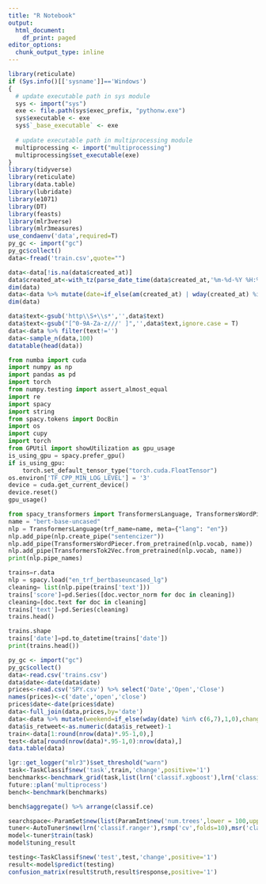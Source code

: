```yaml
---
title: "R Notebook"
output:
  html_document:
    df_print: paged
editor_options:
  chunk_output_type: inline
---
```


```R
library(reticulate)
if (Sys.info()[['sysname']]=='Windows')
{
  # update executable path in sys module
  sys <- import("sys")
  exe <- file.path(sys$exec_prefix, "pythonw.exe")
  sys$executable <- exe
  sys$`_base_executable` <- exe
  
  # update executable path in multiprocessing module
  multiprocessing <- import("multiprocessing")
  multiprocessing$set_executable(exe)
}
library(tidyverse)
library(reticulate)
library(data.table)
library(lubridate)
library(e1071)
library(DT)
library(feasts)
library(mlr3verse)
library(mlr3measures)
use_condaenv('data',required=T)
py_gc <- import("gc")
py_gc$collect()
data<-fread('train.csv',quote="")
```

```R
data<-data[!is.na(data$created_at)]
data$created_at<-with_tz(parse_date_time(data$created_at,'%m-%d-%Y %H:%m:%s'),tzone='US/Central')
dim(data)
data<-data %>% mutate(date=if_else(am(created_at) | wday(created_at) %in% c(7,1),date(created_at),date(created_at+days(1))),is_retweet=as.factor(if_else(is_retweet=='TRUE',1,0))) %>% select(-one_of('created_at'))
dim(data) 
```

```R
data$text<-gsub('http\\S+\\s*','',data$text)
data$text<-gsub("[^0-9A-Za-z///' ]",'',data$text,ignore.case = T)
data<-data %>% filter(text!='')
data<-sample_n(data,100)
datatable(head(data))
```

```python
from numba import cuda 
import numpy as np
import pandas as pd
import torch
from numpy.testing import assert_almost_equal
import re
import spacy
import string
from spacy.tokens import DocBin
import os
import cupy
import torch
from GPUtil import showUtilization as gpu_usage
is_using_gpu = spacy.prefer_gpu()
if is_using_gpu:
    torch.set_default_tensor_type("torch.cuda.FloatTensor")
os.environ['TF_CPP_MIN_LOG_LEVEL'] = '3' 
device = cuda.get_current_device()
device.reset()
gpu_usage()
```

```python
from spacy_transformers import TransformersLanguage, TransformersWordPiecer, TransformersTok2Vec
name = "bert-base-uncased"
nlp = TransformersLanguage(trf_name=name, meta={"lang": "en"})
nlp.add_pipe(nlp.create_pipe("sentencizer"))
nlp.add_pipe(TransformersWordPiecer.from_pretrained(nlp.vocab, name))
nlp.add_pipe(TransformersTok2Vec.from_pretrained(nlp.vocab, name))
print(nlp.pipe_names) 
```

```python
trains=r.data
nlp = spacy.load("en_trf_bertbaseuncased_lg")
cleaning= list(nlp.pipe(trains['text']))
trains['score']=pd.Series([doc.vector_norm for doc in cleaning])
cleaning=[doc.text for doc in cleaning]
trains['text']=pd.Series(cleaning)
trains.head()
```

```python
trains.shape
trains['date']=pd.to_datetime(trains['date'])
print(trains.head())
```

```R
py_gc <- import("gc")
py_gc$collect()
data<-read.csv('trains.csv')
data$date<-date(data$date)
prices<-read.csv('SPY.csv') %>% select('Date','Open','Close')
names(prices)<-c('date','open','close')
prices$date<-date(prices$date)
data<-full_join(data,prices,by='date')
data<-data %>% mutate(weekend=if_else(wday(date) %in% c(6,7),1,0),change=as.factor(if_else(close>open,'1','0')),score=lead(score,1))  %>%  fill(change,.direction='up') %>% filter(score>0) %>% select(-one_of('date','text','open','close')) 
data$is_retweet<-as.numeric(data$is_retweet)-1
train<-data[1:round(nrow(data)*.95-1,0),]
test<-data[round(nrow(data)*.95-1,0):nrow(data),]
data.table(data)
```

```R
lgr::get_logger("mlr3")$set_threshold("warn")
task<-TaskClassif$new('task',train,'change',positive='1')
benchmarks<-benchmark_grid(task,list(lrn('classif.xgboost'),lrn('classif.ranger'),lrn('classif.svm'),lrn('classif.log_reg'),lrn('classif.naive_bayes')),rsmp('cv',folds=10))
future::plan('multiprocess')
bench<-benchmark(benchmarks)
```

```R
bench$aggregate() %>% arrange(classif.ce)
```

```R
searchspace<-ParamSet$new(list(ParamInt$new('num.trees',lower = 100,upper=1200),ParamInt$new('max.depth',lower=5,upper=30)))
tuner<-AutoTuner$new(lrn('classif.ranger'),rsmp('cv',folds=10),msr('classif.ce'),searchspace,trm('evals',n_evals=36),mlr3tuning::tnr('random_search',batch_size=36))
model<-tuner$train(task)
model$tuning_result
```

```R
testing<-TaskClassif$new('test',test,'change',positive='1')
result<-model$predict(testing)
confusion_matrix(result$truth,result$response,positive='1')
```